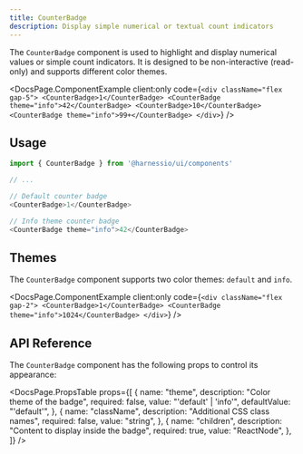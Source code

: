 ```yaml
---
title: CounterBadge
description: Display simple numerical or textual count indicators
---
```


The `CounterBadge` component is used to highlight and display numerical values or simple count indicators. It is designed to be non-interactive (read-only) and supports different color themes.


<DocsPage.ComponentExample
  client:only
  code={`
    <div className="flex gap-5">
        <CounterBadge>1</CounterBadge>
        <CounterBadge theme="info">42</CounterBadge>
        <CounterBadge>10</CounterBadge>
        <CounterBadge theme="info">99+</CounterBadge>
    </div>
`}
/>

## Usage

```typescript jsx
import { CounterBadge } from '@harnessio/ui/components'

// ...

// Default counter badge
<CounterBadge>1</CounterBadge>

// Info theme counter badge
<CounterBadge theme="info">42</CounterBadge>
```

## Themes

The `CounterBadge` component supports two color themes: `default` and `info`.

<DocsPage.ComponentExample
  client:only
  code={`
    <div className="flex gap-2">
        <CounterBadge>1</CounterBadge>
        <CounterBadge theme="info">1024</CounterBadge>
    </div>
`}
/>

## API Reference

The `CounterBadge` component has the following props to control its appearance:

<DocsPage.PropsTable
  props={[
    {
      name: "theme",
      description: "Color theme of the badge",
      required: false,
      value: "'default' | 'info'",
      defaultValue: "'default'",
    },
    {
      name: "className",
      description: "Additional CSS class names",
      required: false,
      value: "string",
    },
    {
      name: "children",
      description: "Content to display inside the badge",
      required: true,
      value: "ReactNode",
    },
  ]}
/>
